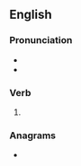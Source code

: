 ==English==

===Pronunciation===
* {{IPA|en|/ɡeɪmd/}}
* {{rhymes|en|eɪmd|s=1}}

===Verb===
{{head|en|verb form}}

# {{en-past of|game}}

===Anagrams===
* {{anagrams|en|a=adegm|Madge|madge}}